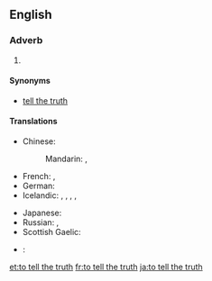 ==English==

===Adverb===
{{head|en|adverb|head=to [[tell]] [[the]] [[truth]]}}

# {{context|idiomatic|lang=en}} {{non-gloss definition|An attestation to the truthfulness and frankness of an associated statement}}

====Synonyms====
* {{sense|attestation}} [[tell the truth]]

====Translations====
{{trans-top|attestation of truthfulness and frankness}}
* Chinese:
*: Mandarin: {{t|cmn|老實說|sc=Hani}},  {{t|cmn|老实说|tr=lǎoshishuō|sc=Hani}}
* French: {{t+|fr|à vrai dire}}, {{t+|fr|à dire vrai}}
* German: {{t-|de|um die Wahrheit zu sagen}}
* Icelandic: {{t-|is|reyndar}},  {{t-|is|raunar}},  {{t-|is|í raun og veru}},  {{t-|is|satt best að segja}},  {{t-|is|frómt frá sagt}}
{{trans-mid}}
* Japanese: {{t-|ja|実を言えば|tr=じつをいえば, jitsu-o ieba}}
* Russian: {{t-|ru|по правде говоря|tr=po právde govorjá}},  {{t-|ru|честно говоря|tr=čéstno govorjá}}
* Scottish Gaelic: {{t-|gd|leis an fhìrinn innse}}
{{trans-bottom}}

{{checktrans-top}}
* {{ttbc|eo}}: {{t-|eo|verdire}}
{{trans-mid}}
{{trans-bottom}}

[[et:to tell the truth]]
[[fr:to tell the truth]]
[[ja:to tell the truth]]